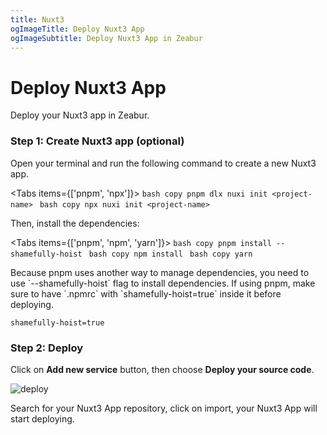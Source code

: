 ```yaml
---
title: Nuxt3
ogImageTitle: Deploy Nuxt3 App
ogImageSubtitle: Deploy Nuxt3 App in Zeabur
---
```



# Deploy Nuxt3 App

Deploy your Nuxt3 app in Zeabur.

### Step 1: Create Nuxt3 app (optional)

Open your terminal and run the following command to create a new Nuxt3 app.

<Tabs items={['pnpm', 'npx']}>
  <Tab>
    ```bash copy
    pnpm dlx nuxi init <project-name>
    ```
  </Tab>
  <Tab>
    ```bash copy
    npx nuxi init <project-name>
    ```
  </Tab>
</Tabs>

Then, install the dependencies:

<Tabs items={['pnpm', 'npm', 'yarn']}>
  <Tab>
    ```bash copy
    pnpm install --shamefully-hoist
    ```
  </Tab>
  <Tab>
    ```bash copy
    npm install
    ```
  </Tab>
  <Tab>
    ```bash copy
    yarn
    ```
  </Tab>
</Tabs>

<Callout type="info" emoji="ℹ️">
  Because pnpm uses another way to manage dependencies, you need to use `--shamefully-hoist` flag to install dependencies.
  If using pnpm, make sure to have `.npmrc` with `shamefully-hoist=true` inside it before deploying.
</Callout>

````.npmrc filename=".npmrc" copy
shamefully-hoist=true
````

### Step 2: Deploy

Click on **Add new service** button, then choose **Deploy your source code**.

![deploy](/framework/deploy.png)

Search for your Nuxt3 App repository, click on import, your Nuxt3 App will start deploying.
